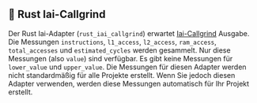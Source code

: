 ## 🦀 Rust Iai-Callgrind

Der Rust Iai-Adapter (`rust_iai_callgrind`) erwartet [Iai-Callgrind](https://github.com/iai-callgrind/iai-callgrind) Ausgabe.
Die Messungen `instructions`, `l1_access`, `l2_access`, `ram_access`, `total_accesses` und `estimated_cycles` werden gesammelt.
Nur diese Messungen (also `value`) sind verfügbar. Es gibt keine Messungen für `lower_value` und `upper_value`.
Die Messungen für diesen Adapter werden nicht standardmäßig für alle Projekte erstellt.
Wenn Sie jedoch diesen Adapter verwenden, werden diese Messungen automatisch für Ihr Projekt erstellt.